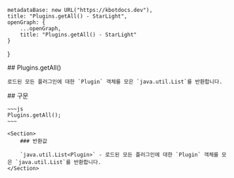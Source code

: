 
    metadataBase: new URL("https://kbotdocs.dev"),
    title: "Plugins.getAll() - StarLight",
    openGraph: {
        ...openGraph,
        title: "Plugins.getAll() - StarLight"
    }
}

<Section>
    ## Plugins.getAll()

    로드된 모든 플러그인에 대한 `Plugin` 객체를 모은 `java.util.List`를 반환합니다.
</Section>
<Section>
    ## 구문

    ~~~js
    Plugins.getAll();
    ~~~

    <Section>
        ### 반환값

        `java.util.List<Plugin>` - 로드된 모든 플러그인에 대한 `Plugin` 객체를 모은 `java.util.List`를 반환합니다.
    </Section>
</Section>